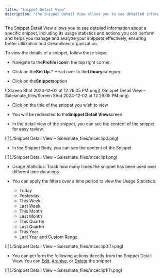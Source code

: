 ```yaml
---
title: "Snippet Detail View"
description: "The Snippet Detail View allows you to see detailed information about a specific snippet, including its usage statistics and actions you can perform an..."
---
```


The Snippet Detail View allows you to see detailed information about a specific snippet, including its usage statistics and actions you can perform and helps you manage and analyze your snippets effectively, ensuring better utilization and streamlined organization.

To view the details of a snippet, follow these steps:


*   Navigate to the**Profile Icon**in the top right corner.

*   Click on the**Set Up.***   Head over to the**Library**category.

*   Click on the**Snippets**option

![Screen Shot 2024-12-02 at 12.29.05 PM.png](./Snippet Detail View – Salesmate_files/Screen Shot 2024-12-02 at 12.29.05 PM.png)


*   Click on the title of the snippet you wish to view

*   You will be redirected to the**Snippet Detail View**screen

*   In the detail view of the snippet, you can see the content of the snippet for easy review.

![](./Snippet Detail View – Salesmate_files/mceclip0.png)


*   In the Snippet Body, you can see the content of the Snippet

![](./Snippet Detail View – Salesmate_files/mceclip1.png)


*   Usage Statistics: Track how many times the snippet has been used over different time durations

*   You can apply the filters over a time period to view the Usage Statistics.
    *   Today
    *   Yesterday
    *   This Week
    *   Last Week
    *   This Month
    *   Last Month
    *   This Quarter
    *   Last Quarter
    *   This Year
    *   Last Year and Custom Range.

![](./Snippet Detail View – Salesmate_files/mceclip0(1).png)


*   You can perform the following actions directly from the Snippet Detail View. You can [Edit](https://support.salesmate.io/hc/en-us/articles/40451899848345), [Archive](https://support.salesmate.io/hc/en-us/articles/40451894683417), or [Delete](https://support.salesmate.io/hc/en-us/articles/40451894683417) the snippet


![](./Snippet Detail View – Salesmate_files/mceclip1(1).png)
